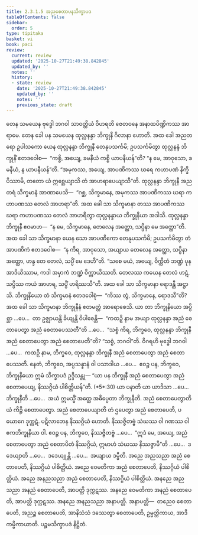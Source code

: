 ```yaml
---
title: 2.3.1.5 အညစေတာပနသိက္ခာပဒ
tableOfContents: false
sidebar:
  order: 5
type: tipitaka
basket: vi
book: paci
review:
  current: review
  updated: '2025-10-27T21:49:38.842845'
  updated_by: ''
  notes: ''
  history:
  - state: review
    date: '2025-10-27T21:49:38.842845'
    updated_by: ''
    notes: ''
    previous_state: draft
---
```



<ReviewStatus review={frontmatter.review} showDetails={true} />

<HypothesisAnnotation frontmatter={frontmatter} />

<DynamicBreadcrumb />

<Division number="753" book="paci" e="ch" v="2" p="325">

<Paragraph number="2473" book="paci">
တေန သမယေန ဗုဒ္ဓေါ ဘဂဝါ သာဝတ္ထိယံ ဝိဟရတိ ဇေတဝနေ အနာထပိဏ္ဍိကဿ အာရာမေ. တေန ခေါ ပန သမယေန ထုလ္လနန္ဒာ ဘိက္ခုနီ ဂိလာနာ ဟောတိ. အထ ခေါ အညတရော ဥပါသကော ယေန ထုလ္လနန္ဒာ ဘိက္ခုနီ တေနုပသင်္ကမိ; ဥပသင်္ကမိတွာ ထုလ္လနန္ဒံ ဘိက္ခုနိံ ဧတဒဝေါစ—  “ကစ္စိ, အယျေ, ခမနီယံ ကစ္စိ ယာပနီယန်”တိ? “န မေ, အာဝုသော, ခမနီယံ, န ယာပနီယန်”တိ. “အမုကဿ, အယျေ, အာပဏိကဿ ဃရေ ကဟာပဏံ နိက္ခိပိဿာမိ, တတော ယံ ဣစ္ဆေယျာသိ တံ အာဟရာပေယျာသီ”တိ. ထုလ္လနန္ဒာ ဘိက္ခုနီ အညတရံ သိက္ခမာနံ အာဏာပေသိ—  “ဂစ္ဆ, သိက္ခမာနေ, အမုကဿ အာပဏိကဿ ဃရာ ကဟာပဏဿ တေလံ အာဟရာ”တိ. အထ ခေါ သာ သိက္ခမာနာ တဿ အာပဏိကဿ ဃရာ ကဟာပဏဿ တေလံ အာဟရိတွာ ထုလ္လနန္ဒာယ ဘိက္ခုနိယာ အဒါသိ. ထုလ္လနန္ဒာ ဘိက္ခုနီ ဧဝမာဟ—  “န မေ, သိက္ခမာနေ, တေလေန အတ္ထော, သပ္ပိနာ မေ အတ္ထော”တိ. အထ ခေါ သာ သိက္ခမာနာ ယေန သော အာပဏိကော တေနုပသင်္ကမိ; ဥပသင်္ကမိတွာ တံ အာပဏိကံ ဧတဒဝေါစ—  “န ကိရ, အာဝုသော, အယျာယ တေလေန အတ္ထော, သပ္ပိနာ အတ္ထော, ဟန္ဒ တေ တေလံ, သပ္ပိံ မေ ဒေဟီ”တိ. “သစေ မယံ, အယျေ, ဝိက္ကီတံ ဘဏ္ဍံ ပုန အာဒိယိဿာမ, ကဒါ အမှာကံ ဘဏ္ဍံ ဝိက္ကာယိဿတိ. တေလဿ ကယေန တေလံ ဟဋံ, သပ္ပိဿ ကယံ အာဟရ, သပ္ပိံ ဟရိဿသီ”တိ. အထ ခေါ သာ သိက္ခမာနာ ရောဒန္တီ အဋ္ဌာသိ. ဘိက္ခုနိယော တံ သိက္ခမာနံ ဧတဒဝေါစုံ—  “ကိဿ တွံ, သိက္ခမာနေ, ရောဒသီ”တိ?
</Paragraph>

<Paragraph number="2474" book="paci">
အထ ခေါ သာ သိက္ခမာနာ ဘိက္ခုနီနံ ဧတမတ္ထံ အာရောစေသိ. ယာ တာ ဘိက္ခုနိယော အပ္ပိစ္ဆာ …ပေ…  တာ ဥဇ္ဈာယန္တိ ခိယျန္တိ ဝိပါစေန္တိ—  “ကထဉှိ နာမ အယျာ ထုလ္လနန္ဒာ အညံ စေတာပေတွာ အညံ စေတာပေဿတီ”တိ …ပေ…  “သစ္စံ ကိရ, ဘိက္ခဝေ, ထုလ္လနန္ဒာ ဘိက္ခုနီ အညံ စေတာပေတွာ အညံ စေတာပေတီ”တိ? “သစ္စံ, ဘဂဝါ”တိ. ဝိဂရဟိ ဗုဒ္ဓေါ ဘဂဝါ …ပေ…  ကထဉှိ နာမ, ဘိက္ခဝေ, ထုလ္လနန္ဒာ ဘိက္ခုနီ အညံ စေတာပေတွာ အညံ စေတာပေဿတိ. နေတံ, ဘိက္ခဝေ, အပ္ပသန္နာနံ ဝါ ပသာဒါယ …ပေ…  ဧဝဉ္စ ပန, ဘိက္ခဝေ, ဘိက္ခုနိယော ဣမံ သိက္ခာပဒံ ဥဒ္ဒိသန္တု—
</Paragraph>

</Division>
<Division number="754" book="paci" e="ch" v="2" p="326">

<Paragraph number="2475" book="paci">
<Emphasis>“ယာ ပန ဘိက္ခုနီ အညံ စေတာပေတွာ အညံ စေတာပေယျ, နိဿဂ္ဂိယံ ပါစိတ္တိယန်”</Emphasis>တိ. (*5*:<Emphasis>30</Emphasis>)
</Paragraph>

</Division>
<Division number="755" book="paci" e="ch" v="2" p="326">

<Paragraph number="2476" book="paci">
<Emphasis>ယာ ပနာ</Emphasis>တိ ယာ ယာဒိသာ …ပေ…  <Emphasis>ဘိက္ခုနီ</Emphasis>တိ …ပေ…  အယံ ဣမသ္မိံ အတ္ထေ အဓိပ္ပေတာ ဘိက္ခုနီတိ.
</Paragraph>

<Paragraph number="2477" book="paci">
<Emphasis>အညံ စေတာပေတွာ</Emphasis>တိ ယံ ကိဉ္စိ စေတာပေတွာ.
</Paragraph>

<Paragraph number="2478" book="paci">
<Emphasis>အညံ စေတာပေယျာ</Emphasis>တိ တံ ဌပေတွာ အညံ စေတာပေတိ, ပယောဂေ ဒုက္ကဋံ. ပဋိလာဘေန နိဿဂ္ဂိယံ ဟောတိ. နိဿဇ္ဇိတဗ္ဗံ သံဃဿ ဝါ ဂဏဿ ဝါ ဧကဘိက္ခုနိယာ ဝါ. ဧဝဉ္စ ပန, ဘိက္ခဝေ, နိဿဇ္ဇိတဗ္ဗံ …ပေ…  “ဣဒံ မေ, အယျေ, အညံ စေတာပေတွာ အညံ စေတာပိတံ နိဿဂ္ဂိယံ, ဣမာဟံ သံဃဿ နိဿဇ္ဇာမီ”တိ …ပေ…  ဒဒေယျာတိ …ပေ…  ဒဒေယျုန္တိ …ပေ…  အယျာယ ဒမ္မီတိ.
</Paragraph>

</Division>
<Division number="756" book="paci" e="ch" v="2" p="327">

<Paragraph number="2479" book="paci">
အညေ အညသညာ အညံ စေတာပေတိ, နိဿဂ္ဂိယံ ပါစိတ္တိယံ. အညေ ဝေမတိကာ အညံ စေတာပေတိ, နိဿဂ္ဂိယံ ပါစိတ္တိယံ. အညေ အနညသညာ အညံ စေတာပေတိ, နိဿဂ္ဂိယံ ပါစိတ္တိယံ.
</Paragraph>

<Paragraph number="2480" book="paci">
အနညေ အညသညာ အနညံ စေတာပေတိ, အာပတ္တိ ဒုက္ကဋဿ. အနညေ ဝေမတိကာ အနညံ စေတာပေတိ, အာပတ္တိ ဒုက္ကဋဿ. အနညေ အနညသညာ အနာပတ္တိ.
</Paragraph>

</Division>
<Division number="757" book="paci" e="ch" v="2" p="327">

<Paragraph number="2481" book="paci">
အနာပတ္တိ—  တညေဝ စေတာပေတိ, အညဉ္စ စေတာပေတိ, အာနိသံသံ ဒဿေတွာ စေတာပေတိ, ဥမ္မတ္တိကာယ, အာဒိကမ္မိကာယာတိ.

</Paragraph>
</Division>

<Paragraph number="2482" type="center" book="paci">
ပဉ္စမသိက္ခာပဒံ နိဋ္ဌိတံ.
</Paragraph>